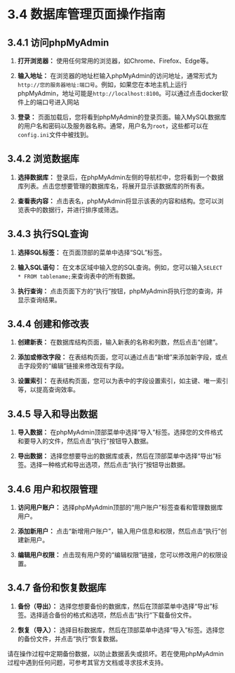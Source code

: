 # 3.4 数据库管理页面操作指南

## 3.4.1 访问phpMyAdmin

1. **打开浏览器：** 使用任何常用的浏览器，如Chrome、Firefox、Edge等。

2. **输入地址：** 在浏览器的地址栏输入phpMyAdmin的访问地址，通常形式为`http://您的服务器地址:端口号`。例如，如果您在本地主机上运行phpMyAdmin，地址可能是`http://localhost:8100`。可以通过点击docker软件上的端口号进入网站

3. **登录：** 页面加载后，您将看到phpMyAdmin的登录页面。输入MySQL数据库的用户名和密码以及服务器名称。通常，用户名为`root`，这些都可以在`config.ini`文件中被找到。
## 3.4.2 浏览数据库

1. **选择数据库：** 登录后，在phpMyAdmin左侧的导航栏中，您将看到一个数据库列表。点击您想要管理的数据库名，将展开显示该数据库的所有表。

2. **查看表内容：** 点击表名，phpMyAdmin将显示该表的内容和结构。您可以浏览表中的数据行，并进行排序或筛选。

## 3.4.3 执行SQL查询

1. **选择SQL标签：** 在页面顶部的菜单中选择“SQL”标签。

2. **输入SQL语句：** 在文本区域中输入您的SQL查询。例如，您可以输入`SELECT * FROM tablename;`来查询表中的所有数据。

3. **执行查询：** 点击页面下方的“执行”按钮，phpMyAdmin将执行您的查询，并显示查询结果。

## 3.4.4 创建和修改表

1. **创建新表：** 在数据库结构页面，输入新表的名称和列数，然后点击“创建”。

2. **添加或修改字段：** 在表结构页面，您可以通过点击“新增”来添加新字段，或点击字段旁的“编辑”链接来修改现有字段。

3. **设置索引：** 在表结构页面，您可以为表中的字段设置索引，如主键、唯一索引等，以提高查询效率。

## 3.4.5 导入和导出数据

1. **导入数据：** 在phpMyAdmin顶部菜单中选择“导入”标签。选择您的文件格式和要导入的文件，然后点击“执行”按钮导入数据。

2. **导出数据：** 选择您想要导出的数据库或表，然后在顶部菜单中选择“导出”标签。选择一种格式和导出选项，然后点击“执行”按钮导出数据。

## 3.4.6 用户和权限管理

1. **访问用户账户：** 选择phpMyAdmin顶部的“用户账户”标签查看和管理数据库用户。

2. **添加新用户：** 点击“新增用户账户”，输入用户信息和权限，然后点击“执行”创建新用户。

3. **编辑用户权限：** 点击现有用户旁的“编辑权限”链接，您可以修改用户的权限设置。

## 3.4.7 备份和恢复数据库

1. **备份（导出）：** 选择您想要备份的数据库，然后在顶部菜单中选择“导出”标签。选择适合备份的格式和选项，然后点击“执行”下载备份文件。

2. **恢复（导入）：** 选择目标数据库，然后在顶部菜单中选择“导入”标签。选择您的备份文件，并点击“执行”恢复数据。

请在操作过程中定期备份数据，以防止数据丢失或损坏。若在使用phpMyAdmin过程中遇到任何问题，可参考其官方文档或寻求技术支持。

